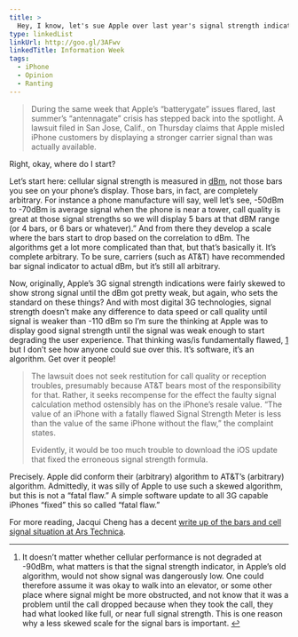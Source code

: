 ```yaml
---
title: >
  Hey, I know, let's sue Apple over last year's signal strength indicator fiasco
type: linkedList
linkUrl: http://goo.gl/3AFwv
linkedTitle: Information Week
tags:
  - iPhone
  - Opinion
  - Ranting
---
```


> During the same week that Apple’s “batterygate” issues flared, last summer’s “antennagate” crisis has stepped back into the spotlight. A lawsuit filed in San Jose, Calif., on Thursday claims that Apple misled iPhone customers by displaying a stronger carrier signal than was actually available.

Right, okay, where do I start?

Let’s start here: cellular signal strength is measured in [dBm](https://en.wikipedia.org/wiki/DBm), not those bars you see on your phone’s display. Those bars, in fact, are completely arbitrary. For instance a phone manufacture will say, well let’s see, -50dBm to -70dBm is average signal when the phone is near a tower, call quality is great at those signal strengths so we will display 5 bars at that dBM range (or 4 bars, or 6 bars or whatever).” And from there they develop a scale where the bars start to drop based on the correlation to dBm. The algorithms get a lot more complicated than that, but that’s basically it. It’s complete arbitrary. To be sure, carriers (such as AT&T) have recommended bar signal indicator to actual dBm, but it’s still all arbitrary.

Now, originally, Apple’s 3G signal strength indications were fairly skewed to show strong signal until the dBm got pretty weak, but again, who sets the standard on these things? And with most digital 3G technologies, signal strength doesn’t make any difference to data speed or call quality until signal is weaker than -110 dBm so I’m sure the thinking at Apple was to display good signal strength until the signal was weak enough to start degrading the user experience. That thinking was/is fundamentally flawed, [1](#sigstrength-fn1) but I don’t see how anyone could sue over this. It’s software, it’s an algorithm. Get over it people!

> The lawsuit does not seek restitution for call quality or reception troubles, presumably because AT&T bears most of the responsibility for that. Rather, it seeks recompense for the effect the faulty signal calculation method ostensibly has on the iPhone’s resale value. “The value of an iPhone with a fatally flawed Signal Strength Meter is less than the value of the same iPhone without the flaw,” the complaint states.
>
> Evidently, it would be too much trouble to download the iOS update that fixed the erroneous signal strength formula.

Precisely. Apple did conform their (arbitrary) algorithm to AT&T’s (arbitrary) algorithm. Admittedly, it was silly of Apple to use such a skewed algorithm, but this is not a “fatal flaw.” A simple software update to all 3G capable iPhones “fixed” this so called “fatal flaw.”

For more reading, Jacqui Cheng has a decent [write up of the bars and cell signal situation at Ars Technica](https://arstechnica.com/gadgets/2011/05/cell-bars-reception/).

* * *

1.  It doesn’t matter whether cellular performance is not degraded at -90dBm, what matters is that the signal strength indicator, in Apple’s old algorithm, would not show signal was dangerously low. One could therefore assume it was okay to walk into an elevator, or some other place where signal might be more obstructed, and not know that it was a problem until the call dropped because when they took the call, they had what looked like full, or near full signal strength. This is one reason why a less skewed scale for the signal bars is important. [↩](#sigstrength-fn1-ref)
